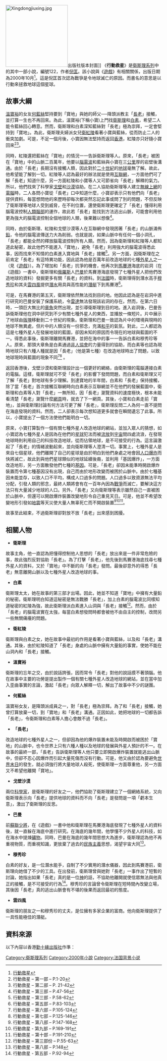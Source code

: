 [[File:Xingdongjiuxing.jpg|200px]]出版社版本封面]]
《'''行動救星'''》是[[衛斯理系列|衛斯理系列]]中的其中一部小說，編號122，作者[[倪匡|倪匡]]。該小說與《[[遊戲_(小說)|遊戲]]》有相關關係，出版日期為2000年10月<ref>[http://www.cp1897.com.hk/product_info.php?BookId=9624475628 行動救星]</ref>。這是倪匡首次認為戰爭是令地球滅亡的原因。而書名的意思是以行動來拯救地球這個星球。

==故事大綱==

[[溫寶裕|溫寶裕]]的女友[[何藍絲|何藍絲]]堅持要到「寶地」與她的師父──降頭派教主「[[長老|長老]]」接觸，並打算一生也不再回來。為此，溫寶裕(下稱小寶)上門找[[衛斯理|衛斯理]]和[[白素|白素]]，希望二人能令藍絲回心轉意。然而，衛斯理和白素深知藍絲對「長老」極為崇拜，一定會堅持到「寶地」。為此，衛斯理夫婦派女兒[[衛紅陵|衛紅陵]]看著小寶與藍絲，從而防止二人的衝突加劇。可是，不足一個月後，小寶因無法堅持而返回[[香港|香港]]，紅陵亦只好隨小寶回來<ref>行動救星 – 第一部 – P.1-20</ref><ref>行動救星 – 第二部 – P. 21-42</ref>。

同時，紅陵還把藍絲在「寶地」的情況一一告訴衛斯理等人。原來，「長老」被困在「寶地」中的山脈二百萬年，他要以[[腦電波|腦電波]]和藍絲與小寶在三[[公里|公里]]厚的岩壁後溝通。由於「長老」長期沒有接觸人類，因此對於[[二十世紀|二十世紀]]的[[地球|地球]]毫無了解。故此，他希望能了解到一切。紅陵等人認為最好的辦法就是使用[[互聯網|互聯網]]，一方面他們可了解「長老」知道什麼，另一方面紅陵和小寶等人又可節省向「長老」解釋的氣力。所以，他們找來了科學家[[戈壁|戈壁]]和[[沙漠|沙漠]]協助。在二人協助衛斯理等人建立[[無線上網|無線上網]]的[[電腦|電腦]]時，二人各問小寶從「長老」口中知道什麼，小寶卻表示只有他們向「長老」提供資料，每當想問他的來歷時卻每次都突然忘記此事或問了別的問題，不但反映了衛斯理等地球人受到威脅，在不利位置，還使衛斯理更確定了「長老」懂得利用腦電波控制[[人類|人類]][[腦部|腦部]]的運作，故此若「長老」能找到方法逃出山脈，可能會利用他更為強大的腦電波控制全個地球的人類，後果難以想像<ref>行動救星 – 第三部 – P.47-56</ref>。

同時，由於衛斯理、紅陵和戈壁沙漠等人在互聯網中發現困著「長老」的山脈滿佈[[鉛|鉛]]，令他的腦電波傳送力大為削弱。也就是說，如果山脈中有任何一個小洞孔，「長老」都能全然的釋放腦電波控制所有人類。然而，因為衛斯理和紅陵等人都知道此秘密，故此他們不能進入「寶地」，避免「長老」利用強大的腦電波得悉此事，因而找來不知情的白素進入寶地與「長老」接觸<ref>行動救星 – 第三部 - P.58-62</ref>。另一方面，因衛斯理在之前肯定「長老」有這特異功能，因此認為他是百萬年前改造地球的七種[[外星人|外星人]]之一（見《[[遊戲_(小說)|遊戲]]》）。為了增加和「長老」抗爭的機會，他再次到[[馬賽港|馬賽港]]海底的岩洞（在《遊戲》一書中，衛斯理和[[俄羅斯|俄羅斯]]人[[巴曼|巴曼]]於馬賽港海底發現了七種外星人把他們改造地球的資料）發掘更多有關「長老」的資料。到[[法國|法國]]時，衛斯理得到潛水高手[[穆秀珍|穆秀珍]]和其夫[[雲四風|雲四風]]提供[[潛水|潛水]]用具與高性能的[[潛艇|潛艇]]下到馬賽港<ref>行動救星 – 第五部 – P.83-103</ref>。

可是，在馬賽港的第五天，衛斯理依然無法找到目的地。他因此認為是在岩洞中進行研究的巴曼安裝了保護系統，令[[雷達|雷達]]無法發現該岩洞的存在。然而，在第六日時，一頭巨大無比的[[章魚|章魚]]突然出現，並引導衛斯理到目的地。進入岩洞後，巴曼告訴衛斯理他在洞中研究到不少有關七種外星人的東西，並播放一條短片。片中展示了地球由[[版塊|版塊]]移動到二十世紀的現象。衛斯理和巴曼一致認為片中的環境與現時的地球不無異處，但片中的人類沒有一份邪念，充滿[[和平|和平]]的氣氛。對此，二人都認為這是七種外星人在發展地球的藍圖，卻因未知的原因而令現在的地球與藍圖的不一。得悉此事後，衛斯理離開馬賽港，並把在海中的事一一告訴白素和穆秀珍等人。原來，那頭大章魚是白素通過[[非人協會|非人協會]]的力量得到的協助，而白素等也認為現時地球只有六種人種就是因「長老」（他是第七種）在改造地球時出了問題，以致地球現時與藍圖的現象不同<ref>行動救星 – 第六部 – P.105-124</ref><ref>行動救星 – 第七部 – P.125-146</ref> 。

返回香港後，戈壁沙漠和衛斯理設計出一個更好的網絡，由衛斯理的電腦連接白素的電腦。這樣，衛斯理就可不受「長老」的影響下發問問題，而白素和衛斯理又可了解「長老」對地球有多少理解。到達寶地的半年間，白素和「長老」保持接觸，除了當「長老」首次接觸互聯網時向白素表示互聯網並不在他們的發展藍圖中，衛斯理和白素等人對「長老」一無所知，因「長老」瀏覽資料的速度極快，根本未能看清楚「長老」瀏覽什麼[[網頁|網頁]]時，就去了下一網頁。其後，小寶和白素走前「寶地」，並與衛斯理討論有何方法可更了解「長老」，衛斯理反問二人為何一直不提問在海底發現的資料。然而，二人卻表示每次想知道更多就會在瞬間遺忘了此事。所以，小寶提出了一個方法使他們能明白一切。

原來，小寶打算製作一個有關七種外星人改造地球的網站，並加入眾人的猜想，如小寶認為七種外星人是因為在他們的[[星球|星球]]犯法而被[[流放|流放]]到[[宇宙|宇宙]]間四處流浪，在發現地球時則利用自己的科技改造地球，從而佔領地球，是不可接受的行為。這言論激起了「長老」的情緒波動起來，並向衛斯理等人澄清一切。事實上，七種外星人是來自七個星球，他們離開了自己的星球是由於明白到他們身處之地會因[[人口爆炸|人口爆炸]]而快將滅亡，故此到與他們星球類似的地球延續後裔，並利用「基因爆炸」，一方面改造地形，另一方面散發他們七種的[[基因|基因]]。可是，「長老」卻因未能準時開啟爆炸裝置而令第七種基因沒有出現，自己而由於地形改變而被困於山脈中。由於七種基因未能並存，以致人口不平均，構成人口過多的問題。人口過多以致資源無法平均分配，引發人類的邪念，最終人類將會有在一百年內因為[[戰爭|戰爭]]而滅亡，要解決這方法只有大量減少地球的人口。另外，「長老」又向衛斯理等表示雖然自己一直被困於山脈中，但還可以開啟爆炸裝置改變地形令自己重見天日。可是，他並不希望改變地形引發如[[地震|地震]]等天災使大量人無辜死亡而不開啟裝置<ref>行動救星 – 第八部 – P.147-168</ref><ref>行動救星 - 第九部 – P.169-191</ref><ref>行動救星 – 第十部 – P.191-210</ref>。

故事至此結束，不過衛斯理卻對放不放「長老」出來感到困擾。

==相關人物==
*'''衛斯理'''
故事主角，他一直認為把懂得控制他人思想的「長老」放出來是一件非常危險的事，故此強烈反對協助「長老」。為了打擊「長老」，他先後到馬賽港海底找尋七種外星人的資料，又於「寶地」中不斷的向「長老」發問。最後卻意外的得悉「長老」無意離開山脈以及七種外星人改造地球的事。

*'''白素'''
衛斯理太太，她在故事的第三部才出場。因此，她並不知道「寶地」中擁有大量鉛的秘密。衛斯理明白知道這秘密是無法戰勝「長老」，加上白素的腦電波比同樣知道秘密的紅陵為強，故此衛斯理派白素進入山洞與「長老」接觸<ref>行動救星 – 第三部份 – P.55-63</ref>。然而，由於「長老」的腦電波實在太強，每當白素想發問時都會被他不由自主的控制，改問另一些無關痛癢的問題。

*'''衛紅陵'''
衛斯理與白素之女，她在故事中最初的作用是看著小寶與藍絲，以及和「長老」溝通。其後，由於紅陵知道了「長老」身處的山脈中擁有大量鉛的事實，使她不能在山洞內和「長老」接觸。

*'''溫寶裕'''
衛斯理的忘年之交，由於說話誇張，因而常令「長老」對他的說話摸不著頭腦。他在故事中主要的功勞是提出製作一個有關七種外星人改造地球的網站，並在當中加入歪曲事實的言論，激起「長老」向眾人解釋一切，解出了故事中不少的謎團。

*'''何藍絲'''
溫寶裕女友，是降頭派成員之一，對「長老」極為崇拜。為了和「長老」接觸，她曾打算放棄一切，到「寶地」和「長老」溝通。正因如此，她把地球的一切都告訴「長老」，令衛斯理和白素等人擔心會敵不過「長老」。

*'''「長老」'''
改造地球的七種外星人之一，但卻因為他的爆炸裝置未能及時開啟而被困於「寶地」的山脈中，也令世界上只有六種人種以及地球的發展與外星人預計的不一。在故事的最終一部，「長老」告訴衛斯理等人他只要立即開啟爆炸裝置就能逃出山脈中，但卻不忍心因爆炸而引起大量死傷而沒有行動。可是，他又由於認為要避免[[世界末日|世界末日]]的發生，就必須強行將大量地球人殺死，使衛斯理一方面尊重他，另一方面又不希望他離開「寶地」。

*'''戈壁沙漠'''
兩位[[科學家|科學家]]，是衛斯理的好友之一，他們協助了衛斯理建立了一個網絡系統，又向衛斯理表示向「長老」提供地球的資料而不向「長老」是發問是一項「虧本生意」，激出了衛斯理的反思。

*'''巴曼'''
前[[蘇聯|蘇聯]][[少將|少將]]，在《遊戲》一書中他和衛斯理在馬賽港海底發現了七種外星人的資料後，就一直躲在海底中進行研究。在海底的幾年間，他學懂不少外星人的科技，如在海水中提煉[[礦物|礦物]]。同時，巴曼在海底的幾年間思想大為進步，衛斯理認為他不再重視物質，而重視知識，更放棄了過去的[[民族主義|民族主義]]思想，渴望宇宙大同<ref>行動救星 – 第八部 – P.148</ref>。

*'''穆秀珍'''
白素的好友，是一位潛水能手，自制了不少實用的潛水儀器，因此到馬賽港前，衛斯理向她借了不少的工具。在出發前，衛斯理曾與她對「長老」一事作出了短暫的討論，她指出如果「長老」真的是一位[[神|神]]的話，不協助他離開就使信眾無法與他真正的接觸，是不可接受的行為<ref>行動救星 -  第五部 - P.92-94</ref>。穆秀珍的言論曾令衛斯理在短時間內改變立場，其後因「長老」真的逃出山脈會有不堪的後果而返回最初的態度。

*'''雲四風'''
衛斯理的朋友之一和穆秀珍的丈夫，是位擁有多家企業的富商。他向衛斯理提供了一具性能極佳的潛艇。

==資料來源==
以下內容以香港[[勤十緣出版社|勤十緣出版社]]作準：
{{reflist|3}}

{{s-start}}
{{s-bef | before=121 [[閉關開關|閉關開關]]}}
{{s-ttl | title=衛斯理系列（按編號） | years=122}}
{{s-aft | after=123 [[乾坤挪移|乾坤挪移]]}}
{{end box}}

{{衛斯理系列}}
[[Category:衛斯理系列|Category:衛斯理系列]]
[[Category:2000年小說|Category:2000年小說]]
[[Category:法国背景小说|Category:法国背景小说]]